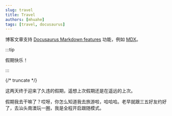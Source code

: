 ```yaml
---
slug: travel
title: Travel
authors: [mhuahe]
tags: [travel, docusaurus]
---
```


博客文章支持 [Docusaurus Markdown features](https://docusaurus.io/docs/markdown-features) 功能，例如 [MDX](https://mdxjs.com/)。

:::tip

假期快乐！

:::

{/* truncate */}

这两天终于迎来了久违的假期，遥想上次假期还是在遥远的上次。

假期我去干嘛了？哎呀，你怎么知道我去旅游啦，哈哈哈。老早就跟三五好友约好了，去汕头南澳玩一圈，我是全程开启跟随模式。

